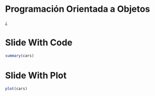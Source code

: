 # Programación Orientada a Objetos
¿

Slide With Code
========================================================

```r
summary(cars)
```

Slide With Plot
========================================================

```r
plot(cars)
```
